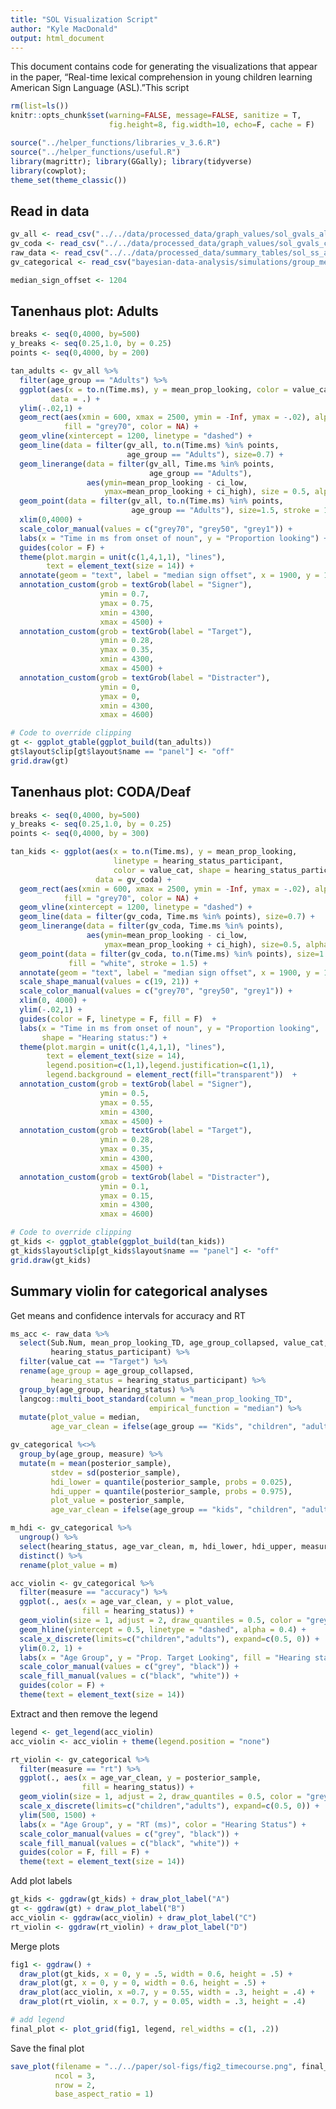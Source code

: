 ```yaml
---
title: "SOL Visualization Script"
author: "Kyle MacDonald"
output: html_document
---
```


This document contains code for generating the visualizations that appear in the paper, "Real-time lexical comprehension in young children learning American Sign Language (ASL)."This script

```r
rm(list=ls())
knitr::opts_chunk$set(warning=FALSE, message=FALSE, sanitize = T, 
                      fig.height=8, fig.width=10, echo=F, cache = F)

source("../helper_functions/libraries_v_3.6.R")
source("../helper_functions/useful.R")
library(magrittr); library(GGally); library(tidyverse)
library(cowplot); 
theme_set(theme_classic())
```

## Read in data

```r
gv_all <- read_csv("../../data/processed_data/graph_values/sol_gvals_all.csv")
gv_coda <- read_csv("../../data/processed_data/graph_values/sol_gvals_coda.csv")
raw_data <- read_csv("../../data/processed_data/summary_tables/sol_ss_all_600_2500.csv")
gv_categorical <- read_csv("bayesian-data-analysis/simulations/group_means_acc_rt.csv")
```

```r
median_sign_offset <- 1204
```

## Tanenhaus plot: Adults

```r
breaks <- seq(0,4000, by=500)
y_breaks <- seq(0.25,1.0, by = 0.25)
points <- seq(0,4000, by = 200)

tan_adults <- gv_all %>% 
  filter(age_group == "Adults") %>% 
  ggplot(aes(x = to.n(Time.ms), y = mean_prop_looking, color = value_cat), 
         data = .) + 
  ylim(-.02,1) +
  geom_rect(aes(xmin = 600, xmax = 2500, ymin = -Inf, ymax = -.02), alpha = 0.1, 
            fill = "grey70", color = NA) +
  geom_vline(xintercept = 1200, linetype = "dashed") +
  geom_line(data = filter(gv_all, to.n(Time.ms) %in% points, 
                          age_group == "Adults"), size=0.7) +
  geom_linerange(data = filter(gv_all, Time.ms %in% points, 
                               age_group == "Adults"),
                 aes(ymin=mean_prop_looking - ci_low, 
                     ymax=mean_prop_looking + ci_high), size = 0.5, alpha = 0.5) +
  geom_point(data = filter(gv_all, to.n(Time.ms) %in% points, 
                           age_group == "Adults"), size=1.5, stroke = 1) +
  xlim(0,4000) +
  scale_color_manual(values = c("grey70", "grey50", "grey1")) +
  labs(x = "Time in ms from onset of noun", y = "Proportion looking") +
  guides(color = F) +
  theme(plot.margin = unit(c(1,4,1,1), "lines"),
        text = element_text(size = 14)) +
  annotate(geom = "text", label = "median sign offset", x = 1900, y = 1.0) +
  annotation_custom(grob = textGrob(label = "Signer"),
                    ymin = 0.7,      
                    ymax = 0.75,
                    xmin = 4300,         
                    xmax = 4500) +
  annotation_custom(grob = textGrob(label = "Target"),
                    ymin = 0.28,      
                    ymax = 0.35,
                    xmin = 4300,         
                    xmax = 4500) +
  annotation_custom(grob = textGrob(label = "Distracter"),
                    ymin = 0,      
                    ymax = 0,
                    xmin = 4300,         
                    xmax = 4600)

# Code to override clipping
gt <- ggplot_gtable(ggplot_build(tan_adults))
gt$layout$clip[gt$layout$name == "panel"] <- "off"
grid.draw(gt)
```

## Tanenhaus plot: CODA/Deaf

```r
breaks <- seq(0,4000, by=500)
y_breaks <- seq(0.25,1.0, by = 0.25)
points <- seq(0,4000, by = 300)

tan_kids <- ggplot(aes(x = to.n(Time.ms), y = mean_prop_looking, 
                       linetype = hearing_status_participant, 
                       color = value_cat, shape = hearing_status_participant), 
                   data = gv_coda) + 
  geom_rect(aes(xmin = 600, xmax = 2500, ymin = -Inf, ymax = -.02), alpha = 0.1, 
            fill = "grey70", color = NA) +
  geom_vline(xintercept = 1200, linetype = "dashed") +
  geom_line(data = filter(gv_coda, Time.ms %in% points), size=0.7) +
  geom_linerange(data = filter(gv_coda, Time.ms %in% points),
                 aes(ymin=mean_prop_looking - ci_low, 
                     ymax=mean_prop_looking + ci_high), size=0.5, alpha = 0.7) +
  geom_point(data = filter(gv_coda, to.n(Time.ms) %in% points), size=1.5, 
             fill = "white", stroke = 1.5) +
  annotate(geom = "text", label = "median sign offset", x = 1900, y = 1.0) +
  scale_shape_manual(values = c(19, 21)) +
  scale_color_manual(values = c("grey70", "grey50", "grey1")) +
  xlim(0, 4000) +
  ylim(-.02,1) +
  guides(color = F, linetype = F, fill = F)  +
  labs(x = "Time in ms from onset of noun", y = "Proportion looking",
       shape = "Hearing status:") +
  theme(plot.margin = unit(c(1,4,1,1), "lines"),
        text = element_text(size = 14),
        legend.position=c(1,1),legend.justification=c(1,1),
        legend.background = element_rect(fill="transparent"))  +
  annotation_custom(grob = textGrob(label = "Signer"),
                    ymin = 0.5,      
                    ymax = 0.55,
                    xmin = 4300,         
                    xmax = 4500) +
  annotation_custom(grob = textGrob(label = "Target"),
                    ymin = 0.28,      
                    ymax = 0.35,
                    xmin = 4300,         
                    xmax = 4500) +
  annotation_custom(grob = textGrob(label = "Distracter"),
                    ymin = 0.1,      
                    ymax = 0.15,
                    xmin = 4300,         
                    xmax = 4600)

# Code to override clipping
gt_kids <- ggplot_gtable(ggplot_build(tan_kids))
gt_kids$layout$clip[gt_kids$layout$name == "panel"] <- "off"
grid.draw(gt_kids)
```

## Summary violin for categorical analyses

Get means and confidence intervals for accuracy and RT

```r
ms_acc <- raw_data %>% 
  select(Sub.Num, mean_prop_looking_TD, age_group_collapsed, value_cat,
         hearing_status_participant) %>% 
  filter(value_cat == "Target") %>%
  rename(age_group = age_group_collapsed,
         hearing_status = hearing_status_participant) %>% 
  group_by(age_group, hearing_status) %>% 
  langcog::multi_boot_standard(column = "mean_prop_looking_TD",
                               empirical_function = "median") %>% 
  mutate(plot_value = median,
         age_var_clean = ifelse(age_group == "Kids", "children", "adults")) 
```

```r
gv_categorical %<>% 
  group_by(age_group, measure) %>% 
  mutate(m = mean(posterior_sample),
         stdev = sd(posterior_sample),
         hdi_lower = quantile(posterior_sample, probs = 0.025),
         hdi_upper = quantile(posterior_sample, probs = 0.975),
         plot_value = posterior_sample,
         age_var_clean = ifelse(age_group == "kids", "children", "adults")) 

m_hdi <- gv_categorical %>% 
  ungroup() %>% 
  select(hearing_status, age_var_clean, m, hdi_lower, hdi_upper, measure) %>% 
  distinct() %>% 
  rename(plot_value = m)
```

```r
acc_violin <- gv_categorical %>% 
  filter(measure == "accuracy") %>% 
  ggplot(., aes(x = age_var_clean, y = plot_value, 
                fill = hearing_status)) +
  geom_violin(size = 1, adjust = 2, draw_quantiles = 0.5, color = "grey50", alpha = 0.85) +
  geom_hline(yintercept = 0.5, linetype = "dashed", alpha = 0.4) +
  scale_x_discrete(limits=c("children","adults"), expand=c(0.5, 0)) +
  ylim(0.2, 1) +
  labs(x = "Age Group", y = "Prop. Target Looking", fill = "Hearing status") +
  scale_color_manual(values = c("grey", "black")) +
  scale_fill_manual(values = c("black", "white")) +
  guides(color = F) +
  theme(text = element_text(size = 14))
```

Extract and then remove the legend

```r
legend <- get_legend(acc_violin)
acc_violin <- acc_violin + theme(legend.position = "none")
```


```r
rt_violin <- gv_categorical %>% 
  filter(measure == "rt") %>% 
  ggplot(., aes(x = age_var_clean, y = posterior_sample, 
                fill = hearing_status)) +
  geom_violin(size = 1, adjust = 2, draw_quantiles = 0.5, color = "grey50", alpha = 0.85) +
  scale_x_discrete(limits=c("children","adults"), expand=c(0.5, 0)) +
  ylim(500, 1500) +
  labs(x = "Age Group", y = "RT (ms)", color = "Hearing Status") +
  scale_color_manual(values = c("grey", "black")) +
  scale_fill_manual(values = c("black", "white")) +
  guides(color = F, fill = F) +
  theme(text = element_text(size = 14))
```

Add plot labels

```r
gt_kids <- ggdraw(gt_kids) + draw_plot_label("A")
gt <- ggdraw(gt) + draw_plot_label("B")
acc_violin <- ggdraw(acc_violin) + draw_plot_label("C")
rt_violin <- ggdraw(rt_violin) + draw_plot_label("D")
```

Merge plots

```r
fig1 <- ggdraw() +
  draw_plot(gt_kids, x = 0, y = .5, width = 0.6, height = .5) +
  draw_plot(gt, x = 0, y = 0, width = 0.6, height = .5) +
  draw_plot(acc_violin, x =0.7, y = 0.55, width = .3, height = .4) +
  draw_plot(rt_violin, x = 0.7, y = 0.05, width = .3, height = .4) 

# add legend
final_plot <- plot_grid(fig1, legend, rel_widths = c(1, .2))
```

Save the final plot

```r
save_plot(filename = "../../paper/sol-figs/fig2_timecourse.png", final_plot,
          ncol = 3,
          nrow = 2,
          base_aspect_ratio = 1)
```


